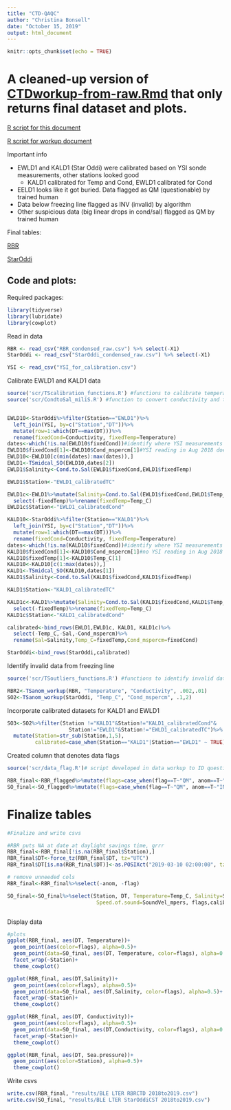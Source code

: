 ```yaml
---
title: "CTD-QAQC"
author: "Christina Bonsell"
date: "October 15, 2019"
output: html_document
---
```


```r
knitr::opts_chunk$set(echo = TRUE)
```


# A cleaned-up version of [CTDworkup-from-raw.Rmd](https://cbonsell.github.io/ble-instrumentation/CTDworkup-from-raw) that only returns final dataset and plots.

[R script for this document](https://github.com/cbonsell/ble-instrumentation/blob/master/CTD-QAQC.Rmd)

[R script for workup document](https://github.com/cbonsell/ble-instrumentation/blob/master/CTDworkup.Rmd)

Important info

* EWLD1 and KALD1 (Star Oddi) were calibrated based on YSI sonde measurements, other stations looked good
    + KALD1 calibrated for Temp and Cond, EWLD1 calibrated for Cond
* EELD1 looks like it got buried. Data flagged as QM (questionable) by trained human
* Data below freezing line flagged as INV (invalid) by algorithm
* Other suspicious data (big linear drops in cond/sal) flagged as QM by trained human

Final tables: 

[RBR](https://github.com/cbonsell/ble-instrumentation/blob/master/results/BLE%20LTER%20RBRCTD%202018to2019.csv)

[StarOddi](https://github.com/cbonsell/ble-instrumentation/blob/master/results/BLE%20LTER%20StarOddiCST%202018to2019.csv)


## Code and plots:

Required packages:

```r
library(tidyverse)
library(lubridate)
library(cowplot)
```


Read in data
```r

RBR <- read_csv("RBR_condensed_raw.csv") %>% select(-X1)
StarOddi <- read_csv("StarOddi_condensed_raw.csv") %>% select(-X1)

YSI <- read_csv("YSI_for_calibration.csv")
```



Calibrate EWLD1 and KALD1 data
```r
source('scr/TScalibration_functions.R') #functions to calibrate temperature, conductivity and salinity, using YSI calibration measurements
source('scr/CondtoSal_miliS.R') #function to convert conductivity and temp to salinity


EWLD10<-StarOddi%>%filter(Station=="EWLD1")%>%
  left_join(YSI, by=c("Station","DT"))%>%
  mutate(row=1:which(DT==max(DT)))%>%
  rename(fixedCond=Conductivity, fixedTemp=Temperature)
dates<-which(!is.na(EWLD10$fixedCond))#identify where YSI measurements took place, ignore the June ones bc we were off Station
EWLD10$fixedCond[1]<-EWLD10$Cond_mspercm[1]#YSI reading in Aug 2018 doesn't make sense
EWLD10<-EWLD10[c(min(dates):max(dates)),]
EWLD1<-TSmidcal_SO(EWLD10,dates[2])
EWLD1$Salinity<-Cond.to.Sal(EWLD1$fixedCond,EWLD1$fixedTemp)

EWLD1$Station<-"EWLD1_calibratedTC"

EWLD1c<-EWLD1%>%mutate(Salinity=Cond.to.Sal(EWLD1$fixedCond,EWLD1$Temp_C))%>%
  select(-fixedTemp)%>%rename(fixedTemp=Temp_C)
EWLD1c$Station<-"EWLD1_calibratedCond"

KALD10<-StarOddi%>%filter(Station=="KALD1")%>%
  left_join(YSI, by=c("Station","DT"))%>%
  mutate(row=1:which(DT==max(DT)))%>%
  rename(fixedCond=Conductivity, fixedTemp=Temperature)
dates<-which(!is.na(KALD10$fixedCond))#identify where YSI measurements took place, ignore the June ones bc we were off Station
KALD10$fixedCond[1]<-KALD10$Cond_mspercm[1]#no YSI reading in Aug 2018
KALD10$fixedTemp[1]<-KALD10$Temp_C[1]
KALD10<-KALD10[c(1:max(dates)),]
KALD1<-TSmidcal_SO(KALD10,dates[1])
KALD1$Salinity<-Cond.to.Sal(KALD1$fixedCond,KALD1$fixedTemp)

KALD1$Station<-"KALD1_calibratedTC"

KALD1c<-KALD1%>%mutate(Salinity=Cond.to.Sal(KALD1$fixedCond,KALD1$Temp_C))%>%
  select(-fixedTemp)%>%rename(fixedTemp=Temp_C)
KALD1c$Station<-"KALD1_calibratedCond"

calibrated<-bind_rows(EWLD1,EWLD1c, KALD1, KALD1c)%>%
  select(-Temp_C,-Sal,-Cond_mspercm)%>%
  rename(Sal=Salinity,Temp_C=fixedTemp,Cond_mspercm=fixedCond)

StarOddi<-bind_rows(StarOddi,calibrated)
```

Identify invalid data from freezing line
```r
source('scr/TSoutliers_functions.R') #functions to identify invalid data from freezing line

RBR2<-TSanom_workup(RBR, "Temperature", "Conductivity", .002,.01)
SO2<-TSanom_workup(StarOddi, "Temp_C", "Cond_mspercm", .1,2)
```

Incorporate calibrated datasets for KALD1 and EWLD1
```r
SO3<-SO2%>%filter(Station !="KALD1"&Station!="KALD1_calibratedCond"&
                    Station!="EWLD1"&Station!="EWLD1_calibratedTC")%>%
  mutate(Station=str_sub(Station,1,5),
         calibrated=case_when(Station=="KALD1"|Station=="EWLD1" ~ TRUE))
```

Created column that denotes data flags
```r
source('scr/data_flag.R')# script developed in data workup to ID questionable data

RBR_final<-RBR_flagged%>%mutate(flags=case_when(flag==T~"QM", anom==T~"INV"))
SO_final<-SO_flagged%>%mutate(flags=case_when(flag==T~"QM", anom==T~"INV"))
```

# Finalize tables
```r
#Finalize and write csvs

#RBR puts NA at date at daylight savings time, grrr
RBR_final<-RBR_final[!is.na(RBR_final$Station),]
RBR_final$DT<-force_tz(RBR_final$DT, tz="UTC")
RBR_final$DT[is.na(RBR_final$DT)]<-as.POSIXct("2019-03-10 02:00:00", tz="UTC")

# remove unneeded cols
RBR_final<-RBR_final%>%select(-anom, -flag)

SO_final<-SO_final%>%select(Station, DT, Temperature=Temp_C, Salinity=Sal, Conductivity=Cond_mspercm,
                             Speed.of.sound=SoundVel_mpers, flags,calibrated)



```

Display data

```r
#plots
ggplot(RBR_final, aes(DT, Temperature))+
  geom_point(aes(color=flags), alpha=0.5)+
  geom_point(data=SO_final, aes(DT, Temperature, color=flags), alpha=0.5)+
  facet_wrap(~Station)+
  theme_cowplot()

ggplot(RBR_final, aes(DT,Salinity))+
  geom_point(aes(color=flags), alpha=0.5)+
  geom_point(data=SO_final, aes(DT,Salinity, color=flags), alpha=0.5)+
  facet_wrap(~Station)+
  theme_cowplot()

ggplot(RBR_final, aes(DT, Conductivity))+
  geom_point(aes(color=flags), alpha=0.5)+
  geom_point(data=SO_final, aes(DT,Conductivity, color=flags), alpha=0.5)+
  facet_wrap(~Station)+
  theme_cowplot()

ggplot(RBR_final, aes(DT, Sea.pressure))+
  geom_point(aes(color=Station), alpha=0.5)+
  theme_cowplot()
```

Write csvs
```r
write.csv(RBR_final, "results/BLE LTER RBRCTD 2018to2019.csv")
write.csv(SO_final, "results/BLE LTER StarOddiCST 2018to2019.csv")
```


